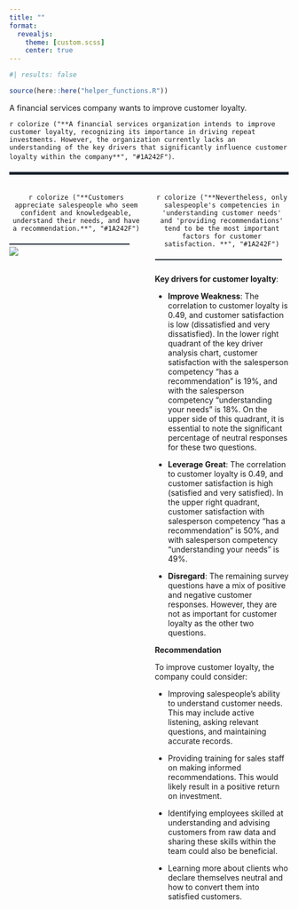 ```yaml
---
title: ""
format: 
  revealjs:
    theme: [custom.scss]
    center: true
---
```


```r
#| results: false

source(here::here("helper_functions.R"))

```

::: smallest
A financial services company wants to improve customer loyalty.
:::

::: medium
`r colorize ("**A financial services organization intends to improve customer loyalty, recognizing its importance in driving repeat investments. However, the organization currently lacks an understanding of the key drivers that significantly influence customer loyalty within the company**", "#1A242F")`.
:::

::: {style="width:100%; height:5px; background-color:#1A242F; margin-top: 20px;margin-bottom: 20px;"}
:::

::: columns
::: {.column width="50%"}
::: smaller
::: {style="text-align: center;"}
`r colorize ("**Customers appreciate salespeople who seem confident and knowledgeable, understand their needs, and have a recommendation.**", "#1A242F")`
:::
:::

::: {style="width:90%; height:2.5px; background-color:#1A242F; margin-top: 20px;margin-bottom: -10px;"}
:::

![](FIG05.png)
:::

::: {.column width="50%"}
::: smaller
::: {style="text-align: center;"}
`r colorize ("**Nevertheless, only salespeople's competencies in 'understanding customer needs' and 'providing recommendations' tend to be the most important factors for customer satisfaction. **", "#1A242F")`
:::
:::

::: {style="width:95%; height:2.5px; background-color:#1A242F; margin-top: 20px;margin-bottom: 25px;"}
:::

::: small
**Key drivers for customer loyalty**:
:::

::: smallest
-   **Improve Weakness**: The correlation to customer loyalty is 0.49, and customer satisfaction is low (dissatisfied and very dissatisfied). In the lower right quadrant of the key driver analysis chart, customer satisfaction with the salesperson competency "has a recommendation" is 19%, and with the salesperson competency "understanding your needs" is 18%. On the upper side of this quadrant, it is essential to note the significant percentage of neutral responses for these two questions.

-   **Leverage Great**: The correlation to customer loyalty is 0.49, and customer satisfaction is high (satisfied and very satisfied). In the upper right quadrant, customer satisfaction with salesperson competency "has a recommendation” is 50%, and with salesperson competency "understanding your needs” is 49%.

-   **Disregard**: The remaining survey questions have a mix of positive and negative customer responses. However, they are not as important for customer loyalty as the other two questions.
:::

::: small
**Recommendation**
:::

::: smallest
To improve customer loyalty, the company could consider:

-   Improving salespeople’s ability to understand customer needs. This may include active listening, asking relevant questions, and maintaining accurate records.

-   Providing training for sales staff on making informed recommendations. This would likely result in a positive return on investment.

-   Identifying employees skilled at understanding and advising customers from raw data and sharing these skills within the team could also be beneficial.

-   Learning more about clients who declare themselves neutral and how to convert them into satisfied customers.
:::
:::
:::
